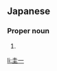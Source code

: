 ==Japanese==
{{ja-kanjitab|けい|いち|yomi=o}}

===Proper noun===
{{ja-pos|けい.いち|proper}}

# {{given name|male|lang=ja|sort=けいいち}}

[[li:圭一]]
